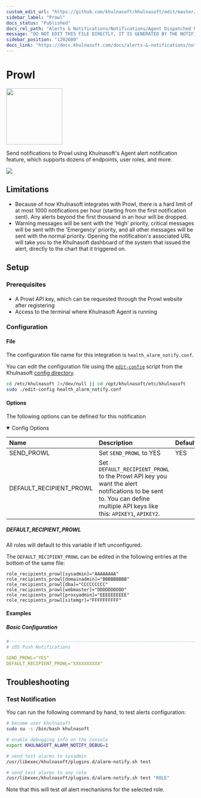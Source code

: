 ```yaml
---
custom_edit_url: "https://github.com/khulnasoft/khulnasoft/edit/master/src/health/notifications/prowl/metadata.yaml"
sidebar_label: "Prowl"
docs_status: "Published"
docs_rel_path: "Alerts & Notifications/Notifications/Agent Dispatched Notifications"
message: "DO NOT EDIT THIS FILE DIRECTLY, IT IS GENERATED BY THE NOTIFICATION'S metadata.yaml FILE"
sidebar_position: "1202680"
docs_link: "https://docs.khulnasoft.com/docs/alerts-&-notifications/notifications/agent-dispatched-notifications/prowl"
---
```



# Prowl


<img src="https://khulnasoft.com/img/prowl.png" width="150"/>


Send notifications to Prowl using Khulnasoft's Agent alert notification feature, which supports dozens of endpoints, user roles, and more.


<img src="https://img.shields.io/badge/maintained%20by-Khulnasoft-%2300ab44" />

## Limitations

- Because of how Khulnasoft integrates with Prowl, there is a hard limit of at most 1000 notifications per hour (starting from the first notification sent). Any alerts beyond the first thousand in an hour will be dropped.
- Warning messages will be sent with the 'High' priority, critical messages will be sent with the 'Emergency' priority, and all other messages will be sent with the normal priority. Opening the notification's associated URL will take you to the Khulnasoft dashboard of the system that issued the alert, directly to the chart that it triggered on.



## Setup

### Prerequisites

#### 

- A Prowl API key, which can be requested through the Prowl website after registering
- Access to the terminal where Khulnasoft Agent is running



### Configuration

#### File

The configuration file name for this integration is `health_alarm_notify.conf`.


You can edit the configuration file using the [`edit-config`](/docs/khulnasoft-agent/configuration#edit-a-configuration-file-using-edit-config) script from the
Khulnasoft [config directory](/docs/khulnasoft-agent/configuration#the-khulnasoft-config-directory).

```bash
cd /etc/khulnasoft 2>/dev/null || cd /opt/khulnasoft/etc/khulnasoft
sudo ./edit-config health_alarm_notify.conf
```
#### Options

The following options can be defined for this notification

<details open><summary>Config Options</summary>

| Name | Description | Default | Required |
|:----|:-----------|:-------|:--------:|
| SEND_PROWL | Set `SEND_PROWL` to YES | YES | yes |
| DEFAULT_RECIPIENT_PROWL | Set `DEFAULT_RECIPIENT_PROWL` to  the Prowl API key you want the alert notifications to be sent to. You can define multiple API keys like this: `APIKEY1`, `APIKEY2`. |  | yes |

##### DEFAULT_RECIPIENT_PROWL

All roles will default to this variable if left unconfigured.

The `DEFAULT_RECIPIENT_PROWL` can be edited in the following entries at the bottom of the same file:
```text
role_recipients_prowl[sysadmin]="AAAAAAAA"
role_recipients_prowl[domainadmin]="BBBBBBBBB"
role_recipients_prowl[dba]="CCCCCCCCC"
role_recipients_prowl[webmaster]="DDDDDDDDDD"
role_recipients_prowl[proxyadmin]="EEEEEEEEEE"
role_recipients_prowl[sitemgr]="FFFFFFFFFF"
```


</details>

#### Examples

##### Basic Configuration



```yaml
#------------------------------------------------------------------------------
# iOS Push Notifications

SEND_PROWL="YES"
DEFAULT_RECIPIENT_PROWL="XXXXXXXXXX"

```


## Troubleshooting

### Test Notification

You can run the following command by hand, to test alerts configuration:

```bash
# become user khulnasoft
sudo su -s /bin/bash khulnasoft

# enable debugging info on the console
export KHULNASOFT_ALARM_NOTIFY_DEBUG=1

# send test alarms to sysadmin
/usr/libexec/khulnasoft/plugins.d/alarm-notify.sh test

# send test alarms to any role
/usr/libexec/khulnasoft/plugins.d/alarm-notify.sh test "ROLE"
```

Note that this will test _all_ alert mechanisms for the selected role.


